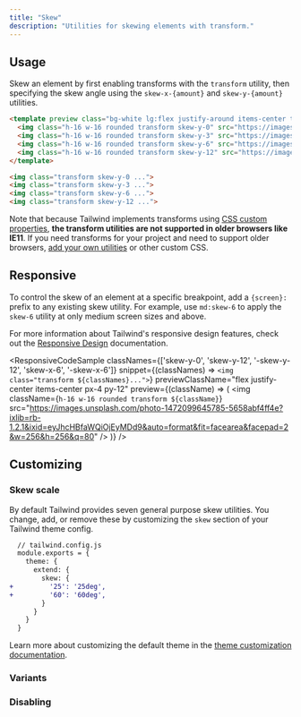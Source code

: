 ```yaml
---
title: "Skew"
description: "Utilities for skewing elements with transform."
---
```




## Usage

Skew an element by first enabling transforms with the `transform` utility, then specifying the skew angle using the `skew-x-{amount}` and `skew-y-{amount}` utilities.

```html
<template preview class="bg-white lg:flex justify-around items-center text-sm p-4 py-12">
  <img class="h-16 w-16 rounded transform skew-y-0" src="https://images.unsplash.com/photo-1472099645785-5658abf4ff4e?ixlib=rb-1.2.1&ixid=eyJhcHBfaWQiOjEyMDd9&auto=format&fit=facearea&facepad=2&w=256&h=256&q=80">
  <img class="h-16 w-16 rounded transform skew-y-3" src="https://images.unsplash.com/photo-1472099645785-5658abf4ff4e?ixlib=rb-1.2.1&ixid=eyJhcHBfaWQiOjEyMDd9&auto=format&fit=facearea&facepad=2&w=256&h=256&q=80">
  <img class="h-16 w-16 rounded transform skew-y-6" src="https://images.unsplash.com/photo-1472099645785-5658abf4ff4e?ixlib=rb-1.2.1&ixid=eyJhcHBfaWQiOjEyMDd9&auto=format&fit=facearea&facepad=2&w=256&h=256&q=80">
  <img class="h-16 w-16 rounded transform skew-y-12" src="https://images.unsplash.com/photo-1472099645785-5658abf4ff4e?ixlib=rb-1.2.1&ixid=eyJhcHBfaWQiOjEyMDd9&auto=format&fit=facearea&facepad=2&w=256&h=256&q=80">
</template>

<img class="transform skew-y-0 ...">
<img class="transform skew-y-3 ...">
<img class="transform skew-y-6 ...">
<img class="transform skew-y-12 ...">
```

Note that because Tailwind implements transforms using [CSS custom properties](https://developer.mozilla.org/en-US/docs/Web/CSS/Using_CSS_custom_properties), **the transform utilities are not supported in older browsers like IE11**. If you need transforms for your project and need to support older browsers, [add your own utilities](/docs/adding-new-utilities) or other custom CSS.

## Responsive

To control the skew of an element at a specific breakpoint, add a `{screen}:` prefix to any existing skew utility. For example, use `md:skew-6` to apply the `skew-6` utility at only medium screen sizes and above.

For more information about Tailwind's responsive design features, check out the [Responsive Design](/docs/responsive-design) documentation.

<ResponsiveCodeSample
  classNames={['skew-y-0', 'skew-y-12', '-skew-y-12', 'skew-x-6', '-skew-x-6']}
  snippet={(classNames) => `
    <img class="transform ${classNames}...">
  `}
  previewClassName="flex justify-center items-center px-4 py-12"
  preview={(className) => (
    <img className={`h-16 w-16 rounded transform ${className}`} src="https://images.unsplash.com/photo-1472099645785-5658abf4ff4e?ixlib=rb-1.2.1&ixid=eyJhcHBfaWQiOjEyMDd9&auto=format&fit=facearea&facepad=2&w=256&h=256&q=80" />
  )}
/>

## Customizing

### Skew scale

By default Tailwind provides seven general purpose skew utilities. You change, add, or remove these by customizing the `skew` section of your Tailwind theme config.

```diff
  // tailwind.config.js
  module.exports = {
    theme: {
      extend: {
        skew: {
+         '25': '25deg',
+         '60': '60deg',
        }
      }
    }
  }
```

Learn more about customizing the default theme in the [theme customization documentation](/docs/theme#customizing-the-default-theme).

### Variants

<Variants plugin="skew" />

### Disabling

<Disabling plugin="skew" />
